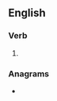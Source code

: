 ==English==

===Verb===
{{head|en|verb form}}

# {{en-past of|smelt}}

===Anagrams===
* {{anagrams|en|a=deelmst|Elmsted}}